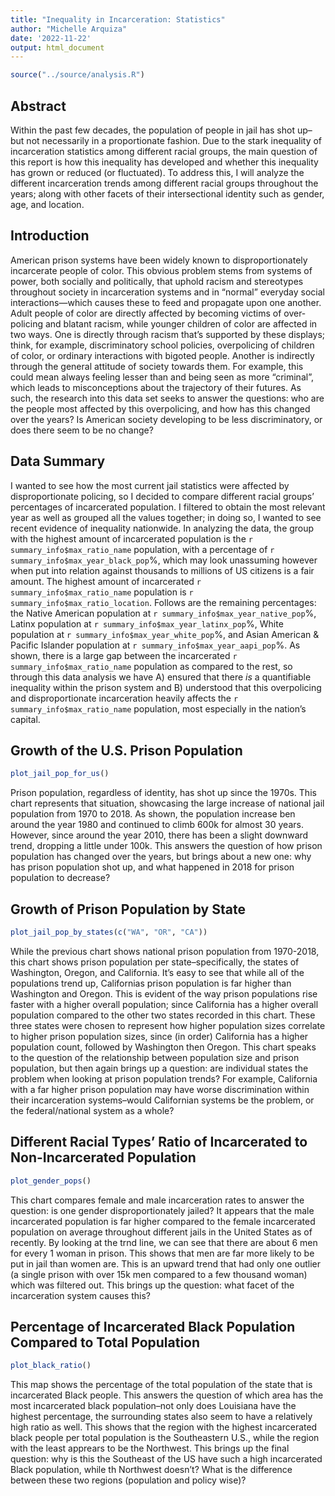 ```yaml
---
title: "Inequality in Incarceration: Statistics"
author: "Michelle Arquiza"
date: '2022-11-22'
output: html_document
---
```


```r
source("../source/analysis.R")
```

## Abstract 
Within the past few decades, the population of people in jail has shot up--but not necessarily in a proportionate fashion. Due to the stark inequality of incarceration statistics among different racial groups, the main question of this report is how this inequality has developed and whether this inequality has grown or reduced (or fluctuated). To address this, I will analyze the different incarceration trends among different racial groups throughout the years; along with other facets of their intersectional identity such as gender, age, and location.

## Introduction 
American prison systems have been widely known to disproportionately incarcerate people of color. This obvious problem stems from systems of power, both socially and politically, that uphold racism and stereotypes throughout society in incarceration systems and in “normal” everyday social interactions—which causes these to feed and propagate upon one another. Adult people of color are directly affected by becoming victims of over-policing and blatant racism, while younger children of color are affected in two ways. One is directly through racism that’s supported by these displays; think, for example, discriminatory school policies, overpolicing of children of color, or ordinary interactions with bigoted people. Another is indirectly through the general attitude of society towards them. For example, this could mean always feeling lesser than and being seen as more “criminal”, which leads to misconceptions about the trajectory of their futures. As such, the research into this data set seeks to answer the questions: who are the people most affected by this overpolicing, and how has this changed over the years? Is American society developing to be less discriminatory, or does there seem to be no change? 

## Data Summary 
I wanted to see how the most current jail statistics were affected by disproportionate policing, so I decided to compare different racial groups' percentages of incarcerated population. I filtered to obtain the most relevant year as well as grouped all the values together; in doing so, I wanted to see recent evidence of inequality nationwide. In analyzing the data, the group with the highest amount of incarcerated population is the `r summary_info$max_ratio_name` population, with a percentage of `r summary_info$max_year_black_pop`%, which may look unassuming however when put into relation against thousands to millions of US citizens is a fair amount. The highest amount of incarcerated `r summary_info$max_ratio_name` population is `r summary_info$max_ratio_location`. Follows are the remaining percentages: the Native American population at `r summary_info$max_year_native_pop`%, Latinx population at `r summary_info$max_year_latinx_pop`%, White population at `r summary_info$max_year_white_pop`%, and Asian American & Pacific Islander population at `r summary_info$max_year_aapi_pop`%. As shown, there is a large gap between the incarcerated `r summary_info$max_ratio_name` population as compared to the rest, so through this data analysis we have A) ensured that there _is_ a quantifiable inequality within the prison system and B) understood that this overpolicing and disproportionate incarceration heavily affects the `r summary_info$max_ratio_name` population, most especially in the nation's capital.

## Growth of the U.S. Prison Population
```r
plot_jail_pop_for_us()
```

Prison population, regardless of identity, has shot up since the 1970s. This chart represents that situation, showcasing the large increase of national jail population from 1970 to 2018. As shown, the population increase ben around the year 1980 and continued to climb 600k for almost 30 years. However, since around the year 2010, there has been a slight downward trend, dropping a little under 100k. This answers the question of how prison population has changed over the years, but brings about a new one: why has prison population shot up, and what happened in 2018 for prison population to decrease?

## Growth of Prison Population by State 
```r
plot_jail_pop_by_states(c("WA", "OR", "CA"))
```

While the previous chart shows national prison population from 1970-2018, this chart shows prison population per state--specifically, the states of Washington, Oregon, and California. It's easy to see that while all of the populations trend up, Californias prison population is far higher than Washington and Oregon. This is evident of the way prison populations rise faster with a higher overall population; since California has a higher overall population compared to the other two states recorded in this chart. These three states were chosen to represent how higher population sizes correlate to higher prison population sizes, since (in order) California has a higher population count, followed by Washington then Oregon. This chart speaks to the question of the relationship between population size and prison population, but then again brings up a question: are individual states the problem when looking at prison population trends? For example, California with a far higher prison population may have worse discrimination within their incarceration systems--would Californian systems be the problem, or the federal/national system as a whole?

## Different Racial Types' Ratio of Incarcerated to Non-Incarcerated Population
```r
plot_gender_pops()
```

This chart compares female and male incarceration rates to answer the question: is one gender disproportionately jailed? It appears that the male incarcerated population is far higher compared to the female incarcerated population on average throughout different jails in the United States as of recently. By looking at the trnd line, we can see that there are about 6 men for every 1 woman in prison. This shows that men are far more likely to be put in jail than women are. This is an upward trend that had only one outlier (a single prison with over 15k men compared to a few thousand woman) which was filtered out. This brings up the question: what facet of the incarceration system causes this?

## Percentage of Incarcerated Black Population Compared to Total Population
```r
plot_black_ratio()
```

This map shows the percentage of the total population of the state that is incarcerated Black people. This answers the question of which area has the most incarcerated black population--not only does Louisiana have the highest percentage, the surrounding states also seem to have a relatively high ratio as well. This shows that the region with the highest incarcerated black people per total population is the Southeastern U.S., while the region with the least apprears to be the Northwest. This brings up the final question: why is this the Southeast of the US have such a high incarcerated Black population, while th Northwest doesn't? What is the difference between these two regions (population and policy wise)?
